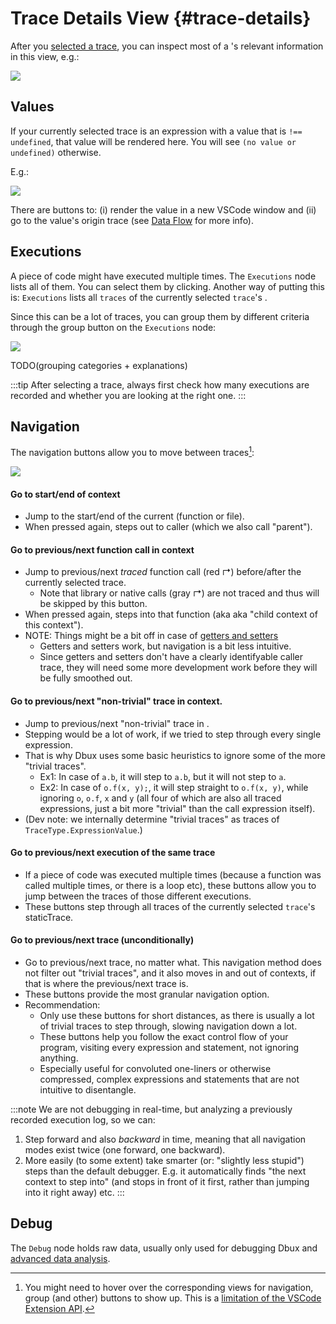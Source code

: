 ---
---

# Trace Details View {#trace-details}


<TOC toc={toc} />

After you [selected a trace](./05-select-trace.mdx), you can inspect most of a <Term term="trace" />'s relevant information in this view, e.g.:

<Img screen src="trace-details.png" />

<!-- zoomable={true} width="150px" -->


## Values

If your currently selected trace is an expression with a value that is `!== undefined`, that value will be rendered here. You will see `(no value or undefined)` otherwise.

E.g.:

<Img screen src="values.gif" />

There are buttons to: (i) render the value in a new VSCode window and (ii) go to the value's origin trace (see [Data Flow](./50-data-flow.mdx) for more info).


## Executions

A piece of code might have executed multiple times. The `Executions` node lists all of them. You can select them by clicking.
Another way of putting this is: `Executions` lists all `traces` of the currently selected `trace`'s <Term term="staticTrace" />.

Since this can be a lot of traces, you can group them by different criteria through the group button on the `Executions` node:

<Img screen src="trace-executions-hof1.png" />

TODO(grouping categories + explanations)

:::tip
After selecting a trace, always first check how many executions are recorded and whether you are looking at the right one.
:::


## Navigation

The navigation buttons allow you to move between <Term term="trace">traces</Term>[^1]:

<Img screen src="nav1.png" />


#### <DarkLightImg width="24px" src="previousParentContext.png" /> <DarkLightImg width="24px" src="nextParentContext.png" /> Go to start/end of context

* Jump to the start/end of the current <Term term="context" /> (function or file).
* When pressed again, steps out to caller (which we also call "parent").

#### <DarkLightImg width="24px" src="previousChildContext.png" /> <DarkLightImg width="24px" src="nextChildContext.png" /> Go to previous/next function call in context

* Jump to previous/next *traced* function call (red <span className="color-red">↱</span>) before/after the currently selected trace.
   * Note that library or native calls (gray <span className="color-gray">↱</span>) are not traced and thus will be skipped by this button.
* When pressed again, steps into that function (aka <Term term="context" /> aka "child context of this context").
* NOTE: Things might be a bit off in case of [getters and setters](https://www.w3schools.com/js/js_object_accessors.asp)
   * Getters and setters work, but navigation is a bit less intuitive.
   * Since getters and setters don't have a clearly identifyable caller trace, they will need some more development work before they will be fully smoothed out.

#### <DarkLightImg width="24px" src="nextInContext.svg" /> <DarkLightImg width="24px" src="previousInContext.svg" /> Go to previous/next "non-trivial" trace in context.

* Jump to previous/next "non-trivial" trace in <Term term="context" />.
* Stepping would be a lot of work, if we tried to step through every single expression.
* That is why Dbux uses some basic heuristics to ignore some of the more "trivial traces".
   * Ex1: In case of `a.b`, it will step to `a.b`, but it will not step to `a`.
   * Ex2: In case of `o.f(x, y);`, it will step straight to `o.f(x, y)`, while ignoring `o`, `o.f`, `x` and `y` (all four of which are also all traced expressions, just a bit more "trivial" than the call expression itself).
* (Dev note: we internally determine "trivial traces" as traces of `TraceType.ExpressionValue`.)


#### <DarkLightImg width="24px" src="previousStaticTrace.png" /> <DarkLightImg width="24px" src="nextStaticTrace.png" /> Go to previous/next execution of the same trace

* If a piece of code was executed multiple times (because a function was called multiple times, or there is a loop etc), these buttons allow you to jump between the traces of those different executions.
* These buttons step through all traces of the currently selected `trace`'s <Term term="trace">staticTrace</Term>.


#### <DarkLightImg width="24px" src="leftArrow.png" /> <DarkLightImg width="24px" src="rightArrow.png" /> Go to previous/next trace (unconditionally)

* Go to previous/next trace, no matter what. This navigation method does not filter out "trivial traces", and it also moves in and out of contexts, if that is where the previous/next trace is.
* These buttons provide the most granular navigation option.
* Recommendation:
   * Only use these buttons for short distances, as there is usually a lot of trivial traces to step through, slowing navigation down a lot.
   * These buttons help you follow the exact control flow of your program, visiting every expression and statement, not ignoring anything.
   * Especially useful for convoluted one-liners or otherwise compressed, complex expressions and statements that are not intuitive to disentangle.

:::note
We are not debugging in real-time, but analyzing a previously recorded execution log, so we can:

1. Step forward and also *backward* in time, meaning that all navigation modes exist twice (one forward, one backward).
2. More easily (to some extent) take smarter (or: "slightly less stupid") steps than the default debugger. E.g. it automatically finds "the next context to step into" (and stops in front of it first, rather than jumping into it right away) etc.
:::


## Debug

The `Debug` node holds raw data, usually only used for debugging Dbux and [advanced data analysis](../advanced/05-data-analysis.mdx).


[^1]: You might need to hover over the corresponding views for navigation, group (and other) buttons to show up. This is a [limitation of the VSCode Extension API](https://github.com/microsoft/vscode/issues/78829).
